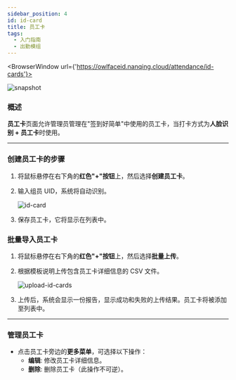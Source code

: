 ```yaml
---
sidebar_position: 4
id: id-card
title: 员工卡
tags:
  - 入门指南
  - 出勤模组
---
```



<BrowserWindow url={'https://owlfaceid.nanqing.cloud/attendance/id-cards'}>

![snapshot](/assets/attendance/id-cards.png)

</BrowserWindow>

### 概述

**员工卡**页面允许管理员管理在"签到好简单"中使用的员工卡，当打卡方式为**人脸识别 + 员工卡**时使用。

---

### 创建员工卡的步骤

1. 将鼠标悬停在右下角的**红色"+"按钮**上，然后选择**创建员工卡**。
2. 输入组员 UID，系统将自动识别。

   ![id-card](/assets/attendance/id-card.png)

3. 保存员工卡，它将显示在列表中。

### 批量导入员工卡

1. 将鼠标悬停在右下角的**红色"+"按钮**上，然后选择**批量上传**。
2. 根据模板说明上传包含员工卡详细信息的 CSV 文件。

   ![upload-id-cards](/assets/attendance/upload-id-cards.png)

3. 上传后，系统会显示一份报告，显示成功和失败的上传结果。员工卡将被添加至列表中。

---

### 管理员工卡

- 点击员工卡旁边的**更多菜单**，可选择以下操作：
  - **编辑**: 修改员工卡详细信息。
  - **删除**: 删除员工卡（此操作不可逆）。
